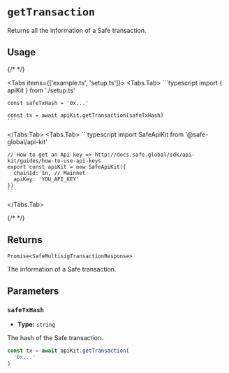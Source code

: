 
# `getTransaction`

Returns all the information of a Safe transaction.

## Usage

{/* <!-- vale off --> */}

<Tabs items={['example.ts', 'setup.ts']}>
  <Tabs.Tab>
    ```typescript
    import { apiKit } from './setup.ts'

    const safeTxHash = '0x...'

    const tx = await apiKit.getTransaction(safeTxHash)
    ```
  </Tabs.Tab>
  <Tabs.Tab>
    ```typescript
    import SafeApiKit from '@safe-global/api-kit'

    // How to get an Api key => http://docs.safe.global/sdk/api-kit/guides/how-to-use-api-keys
    export const apiKit = new SafeApiKit({
      chainId: 1n, // Mainnet
      apiKey: 'YOU_API_KEY'
    })
    ```
  </Tabs.Tab>
</Tabs>

{/* <!-- vale on --> */}

## Returns

`Promise<SafeMultisigTransactionResponse>`

The information of a Safe transaction.

## Parameters

### `safeTxHash`

- **Type:** `string`

The hash of the Safe transaction.

```typescript focus=2
const tx = await apiKit.getTransaction(
  '0x...'
)
```